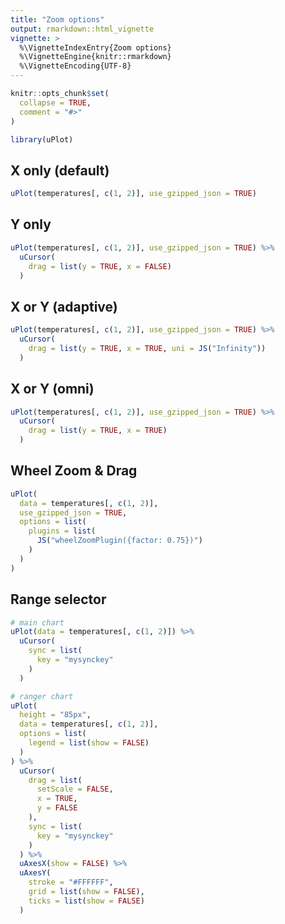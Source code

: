 ```yaml
---
title: "Zoom options"
output: rmarkdown::html_vignette
vignette: >
  %\VignetteIndexEntry{Zoom options}
  %\VignetteEngine{knitr::rmarkdown}
  %\VignetteEncoding{UTF-8}
---
```


```r
knitr::opts_chunk$set(
  collapse = TRUE,
  comment = "#>"
)
```

```r
library(uPlot)
```



## X only (default)

```r
uPlot(temperatures[, c(1, 2)], use_gzipped_json = TRUE)
```


## Y only

```r
uPlot(temperatures[, c(1, 2)], use_gzipped_json = TRUE) %>%
  uCursor(
    drag = list(y = TRUE, x = FALSE)
  )
```


## X or Y (adaptive)

```r
uPlot(temperatures[, c(1, 2)], use_gzipped_json = TRUE) %>%
  uCursor(
    drag = list(y = TRUE, x = TRUE, uni = JS("Infinity"))
  )
```


## X or Y (omni)

```r
uPlot(temperatures[, c(1, 2)], use_gzipped_json = TRUE) %>%
  uCursor(
    drag = list(y = TRUE, x = TRUE)
  )
```


## Wheel Zoom & Drag

```r
uPlot(
  data = temperatures[, c(1, 2)],
  use_gzipped_json = TRUE,
  options = list(
    plugins = list(
      JS("wheelZoomPlugin({factor: 0.75})")
    )
  )
)
```



## Range selector

```r
# main chart
uPlot(data = temperatures[, c(1, 2)]) %>%
  uCursor(
    sync = list(
      key = "mysynckey"
    )
  )

# ranger chart
uPlot(
  height = "85px",
  data = temperatures[, c(1, 2)],
  options = list(
    legend = list(show = FALSE)
  )
) %>%
  uCursor(
    drag = list(
      setScale = FALSE,
      x = TRUE,
      y = FALSE
    ),
    sync = list(
      key = "mysynckey"
    )
  ) %>%
  uAxesX(show = FALSE) %>%
  uAxesY(
    stroke = "#FFFFFF",
    grid = list(show = FALSE),
    ticks = list(show = FALSE)
  )
```


